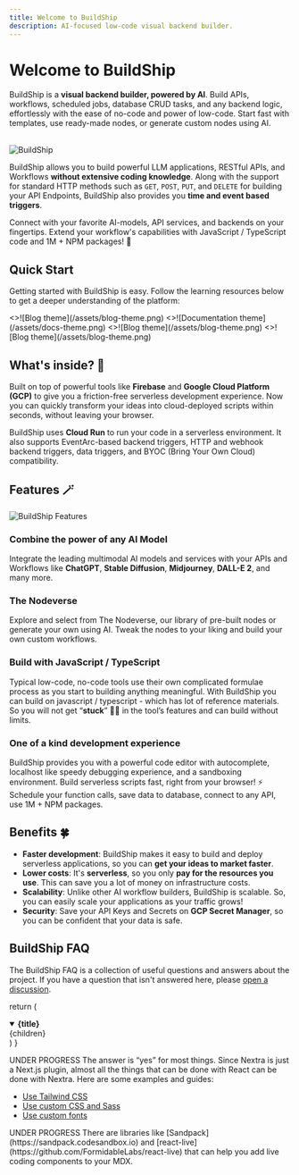 ```yaml
---
title: Welcome to BuildShip
description: AI-focused low-code visual backend builder.
---
```



# Welcome to BuildShip

BuildShip is a **visual backend builder, powered by AI**. Build APIs, workflows, scheduled jobs, database CRUD tasks, and any backend logic, effortlessly with the ease of no-code and power of low-code. Start fast with templates, use ready-made nodes, or generate custom nodes using AI.   
<br/>

<Image
  src={buildshipOG}
  alt="BuildShip"
  width={1200}
  priority={true}
/>

BuildShip allows you to build powerful LLM applications, RESTful APIs, and Workflows **without extensive coding knowledge**. Along with the support for standard HTTP methods such as `GET`, `POST`, `PUT`, and `DELETE` for building your API Endpoints, BuildShip also provides you **time and event based triggers**.

Connect with your favorite AI-models, API services, and backends on your fingertips. Extend your workflow's capabilities with JavaScript / TypeScript code and 1M + NPM packages! 🤯

## Quick Start


Getting started with BuildShip is easy. Follow the learning resources below to get a deeper understanding of the platform:

<Cards num={2}>
  <Card image arrow title="Exploring BuildShip" href="/basics/explore">
    <>![Blog theme](/assets/blog-theme.png)</>
  </Card>
  <Card image arrow title="Nodes" href="/basics/node">
    <>![Documentation theme](/assets/docs-theme.png)</>
  </Card>
  <Card image arrow title="Triggers" href="/basics/trigger">
    <>![Blog theme](/assets/blog-theme.png)</>
  </Card>
  <Card image arrow title="Building a Workflow" href="/basics/workflow">
    <>![Blog theme](/assets/blog-theme.png)</>
  </Card>
</Cards>


## What's inside? 👀

Built on top of powerful tools like **Firebase** and **Google Cloud Platform (GCP)** to give you a friction-free serverless development experience. Now you can quickly transform your ideas into cloud-deployed scripts within seconds, without leaving your browser.

BuildShip uses **Cloud Run** to run your code in a serverless environment. It also supports EventArc-based backend triggers, HTTP and webhook backend triggers, data triggers, and BYOC (Bring Your Own Cloud) compatibility.

## Features 🪄

<Image
  src={features}
  alt="BuildShip Features"
  width={1200}
/>

### Combine the power of any AI Model
Integrate the leading multimodal AI models and services with your APIs and Workflows like **ChatGPT**, **Stable Diffusion**, **Midjourney**, **DALL-E 2**, and many more.

### The Nodeverse
Explore and select from The Nodeverse, our library of pre-built nodes or generate your own using AI. Tweak the nodes to your liking and build your own custom workflows.

### Build with JavaScript / TypeScript 
Typical low-code, no-code tools use their own complicated formulae process as you start to building anything meaningful. With BuildShip you can build on javascript / typescript - which has lot of reference materials. So you will not get “**stuck**” 😶‍🌫️ in the tool’s features and can build without limits.

### One of a kind development experience
BuildShip provides you with a powerful code editor with autocomplete, localhost like speedy debugging experience, and a sandboxing environment. Build serverless scripts fast, right from your browser! ⚡️ Schedule your function calls, save data to database, connect to any API, use 1M + NPM packages.


## Benefits 🍀

- **Faster development**: BuildShip makes it easy to build and deploy serverless applications, so you can **get your ideas to market faster**.
- **Lower costs**: It's **serverless**, so you only **pay for the resources you use**. This can save you a lot of money on infrastructure costs.
- **Scalability**: Unlike other AI workflow builders, BuildShip is scalable. So, you can easily scale your applications as your traffic grows!
- **Security**: Save your API Keys and Secrets on **GCP Secret Manager**, so you can be confident that your data is safe.


## BuildShip FAQ

The BuildShip FAQ is a collection of useful questions and answers about the
project. If you have a question that isn't answered here, please
[open a discussion](https://github.com/rowyio/buildship/discussions).

  return (
    <details
      open
      className="last-of-type:mb-0 rounded-lg bg-neutral-50 dark:bg-neutral-800 p-2 mt-4"
    >
      <summary>
        <strong className="text-lg">{title}</strong>
      </summary>
      <div className="nx-p-2">{children}</div>
    </details>
  )
}

<FAQBox title="Under Progress 🚧">
UNDER PROGRESS
  The answer is “yes” for most things. Since Nextra is just a Next.js plugin, almost all the things
  that can be done with React can be done with Nextra. Here are some examples and guides:

- [Use Tailwind CSS](/docs/guide/tailwind-css)
- [Use custom CSS and Sass](/docs/guide/custom-css)
- [Use custom fonts](https://nextjs.org/docs/basic-features/font-optimization)

</FAQBox>

<FAQBox title="Under Progress 🚧">
UNDER PROGRESS
  There are libraries like [Sandpack](https://sandpack.codesandbox.io) and
  [react-live](https://github.com/FormidableLabs/react-live) that can help you
  add live coding components to your MDX.
</FAQBox>
